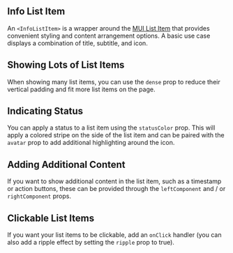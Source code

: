 
## Info List Item

An `<InfoListItem>` is a wrapper around the [MUI List Item](https://mui.com/material-ui/api/list-item/) that provides convenient styling and content arrangement options. A basic use case displays a combination of title, subtitle, and icon.

<InfoListItemWithIcon />

## Showing Lots of List Items

When showing many list items, you can use the `dense` prop to reduce their vertical padding and fit more list items on the page.

<DenseInfoListItem />

## Indicating Status

You can apply a status to a list item using the `statusColor` prop. This will apply a colored stripe on the side of the list item and can be paired with the `avatar` prop to add additional highlighting around the icon.

<InfoListItemWithStatusColor />

## Adding Additional Content

If you want to show additional content in the list item, such as a timestamp or action buttons, these can be provided through the `leftComponent` and / or `rightComponent` props.

<InfoListItemWithRightComponent />

## Clickable List Items

If you want your list items to be clickable, add an `onClick` handler (you can also add a ripple effect by setting the `ripple` prop to true).

<InfoListItemInList />
